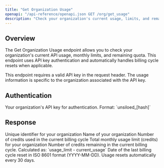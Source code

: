 ```yaml
---
title: "Get Organization Usage"
openapi: "/api-reference/openapi.json GET /org/get_usage"
description: "Check your organization's current usage, limits, and remaining quota"
---
```


## Overview

The Get Organization Usage endpoint allows you to check your organization's current API usage, monthly limits, and remaining quota. This endpoint uses API key authentication and automatically handles billing cycle resets when applicable.

<Note>
  This endpoint requires a valid API key in the request header. The usage information is specific to the organization associated with the API key.
</Note>

## Authentication

<ParamField header="api-key" type="string" required>
  Your organization's API key for authentication. Format: `unsiloed_[hash]`
</ParamField>

## Response

<ResponseField name="org_id" type="string">
  Unique identifier for your organization
</ResponseField>

<ResponseField name="org_name" type="string">
  Name of your organization
</ResponseField>

<ResponseField name="current_usage" type="number">
  Number of credits used in the current billing cycle
</ResponseField>

<ResponseField name="usage_limit" type="number">
  Total monthly usage limit (credits) for your organization
</ResponseField>

<ResponseField name="remaining_quota" type="number">
  Number of credits remaining in the current billing cycle. Calculated as: `usage_limit - current_usage`
</ResponseField>

<ResponseField name="last_billed_date" type="string">
  Date of the last billing cycle reset in ISO 8601 format (YYYY-MM-DD). Usage resets automatically every 30 days.
</ResponseField>
